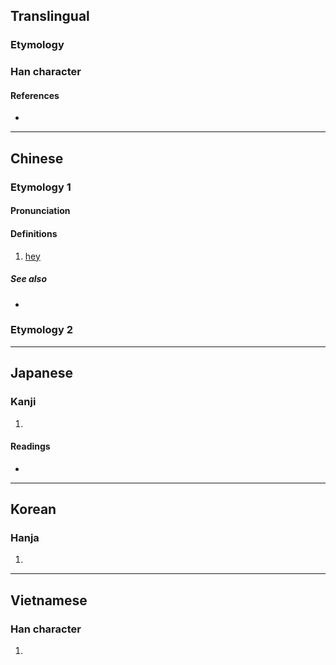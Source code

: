 {{character info/new}}
==Translingual==

===Etymology===
{{rfe|lang=mul|phono-semantic compound?}}

===Han character===
{{Han char|rn=30|rad=口|as=12|sn=15|four=66031|canj=RWGF|ids=⿰口黑}}

====References====
* {{Han ref|kx=0208.030|dkj=04283|dj=0430.320|hdz=10684.010|uh=563F|ud=22079|bh=BC4B|bd=48203}}

----

==Chinese==

===Etymology 1===
{{zh-forms}}

====Pronunciation====
{{zh-pron
|m=hēi
|c=hei1
|h=pfs=
|md=
|mn=qz:hiak/xm,zz:hek/heh
|mn_note=hiak/hek - literary; heh - vernacular
|w=
|mc=
|oc=
|cat=intj
}}

====Definitions====
{{zh-hanzi}}

# [[hey]] {{gloss|used to get attention}}

=====See also=====
* {{zh-l|嗨}}

===Etymology 2===
{{zh-see|默|v}}

----

==Japanese==

===Kanji===
{{ja-kanji|grade=|rs=口12}}

# {{defn|lang=ja|sort=口12}}

====Readings====
* {{ja-readings
|goon=もく
|kanon=ぼく, こく
|kun=だ-まる, しずか, あざむ-く}}

----

==Korean==

===Hanja===
{{ko-hanja|hangeul=묵|rv=muk|mr=muk}}

# {{defn|lang=ko|sort=口12}}

----

==Vietnamese==

===Han character===
{{vi-hantu|hải|rs=口12}}

# {{defn|vi}}
